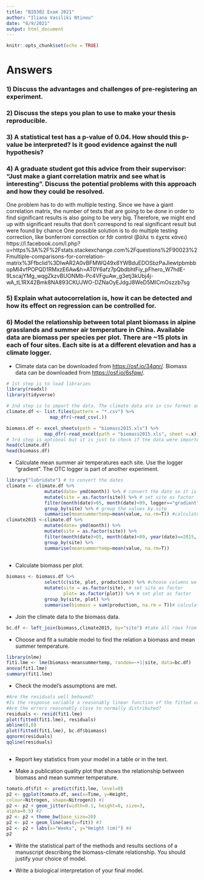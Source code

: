 ```yaml
---
title: "BIO302 Exam 2021"
author: "Iliana Vasiliki Ntinou"
date: "6/9/2021"
output: html_document
---
```


```r
knitr::opts_chunk$set(echo = TRUE)
```

# Answers

### 1) Discuss the advantages and challenges of pre-registering an experiment.

### 2) Discuss the steps you plan to use to make your thesis reproducible.

### 3) A statistical test has a p-value of 0.04. How should this p-value be interpreted? Is it good evidence against the null hypothesis?

### 4) A graduate student got this advice from their supervisor: "Just make a giant correlation matrix and see what is interesting". Discuss the potential problems with this approach and how they could be resolved.


One problem has to do with multiple testing. Since we have a giant correlation matrix, the number of tests that are going to be done in order to find significant results is also going to be very big. Therefore, we might end up with significant results that don't correspond to real significant result but were found by chance
One possible solution is to do multiple testing correction, like bonferroni correction or fdr control (βάλε τι έχετε κάνει)
https://l.facebook.com/l.php?u=https%3A%2F%2Fstats.stackexchange.com%2Fquestions%2F90023%2Fmultiple-comparisons-for-correlation-matrix%3Ffbclid%3DIwAR2A0vBFMWQ49x8YWBduEDOSbzPaJlewtpbmbbopMI4vfPOPQD1RMxzE6Aw&h=AT0Y6afz7pQbdbhtFiy_pFhero_W7hdE-9LscajYMg_wqgZkzvBUONMb-Pc4VFguAw_g3etj3kUbj4j-wA_tL1RX42Bmk8NA893CKUJWO-DZNaOyEJdgJ8WeD5MICmOszzb7sg

### 5) Explain what autocorrelation is, how it can be detected and how its effect on regression can be controlled for.

### 6) Model the relationship between total plant biomass in alpine grasslands and summer air temperature in China. Available data are biomass per species per plot. There are \~15 plots in each of four sites. Each site is at a different elevation and has a climate logger.

-   Climate data can be downloaded from <https://osf.io/34qnr/>. Biomass data can be downloaded from <https://osf.io/6sfqw/>.

```r
# 1st step is to load libraries
library(readxl) 
library(tidyverse)
```

```r
# 2nd step is to import the data. The climate data are in csv format and the biomass are in excel format. We must not forget to import all the excel sheets that include data.
climate.df <- list.files(pattern = "*.csv") %>% 
                map_dfr(~read_csv(.))

biomass.df <- excel_sheets(path = "biomass2015.xls") %>% 
              map_dfr(~read_excel(path = "biomass2015.xls", sheet =.x))
# 3rd step is optional but it is just to check if the data were imported correctly by looking at the first six rows of each dataframe
head(climate.df)
head(biomass.df)
```

-   Calculate mean summer air temperatures each site. Use the logger "gradient". The OTC logger is part of another experiment.

```r
library("lubridate") # to convert the dates
climate <- climate.df %>% 
              mutate(date= ymd(month)) %>% # convert the date so it is easier to choose the summer months
              mutate(site = as.factor(site)) %>% # set site as factor
              filter(month(date)>05, month(date)<09, logger=="gradient") %>% # we need to filter the data to include only summer months and logger to use only gradient
              group_by(site) %>% # group the values by site 
              summarise(meansummertemp=mean(value, na.rm=T)) #calculate the mean temperature
climate2015 <-climate.df %>% 
              mutate(date= ymd(month)) %>% 
              mutate(site = as.factor(site)) %>% 
              filter(month(date)>05, month(date)<09, year(date)==2015, logger=="gradient") %>% # we need to filter the data to include only summer months of 2015 
              group_by(site) %>% 
              summarise(meansummertemp=mean(value, na.rm=T))
            
```

-   Calculate biomass per plot.

```r
biomass <- biomass.df %>%
              select(c(site, plot, production)) %>% #choose columns we are interested in
              mutate(site = as.factor(site), # set site as factor
                     plot= as.factor(plot)) %>% # set plot as factor
              group_by(site, plot) %>% 
              summarise(biomass = sum(production, na.rm = T))# calculate total biomass per plot
```

-   Join the climate data to the biomass data.

```r
bc.df <- left_join(biomass,climate2015, by="site") #take all rows from biomass and matching rows from climate.
```

-   Choose and fit a suitable model to find the relation a biomass and mean summer temperature.

```r
library(nlme)
fit1.lme <- lme(biomass~meansummertemp, random=~+1|site, data=bc.df)
anova(fit1.lme)
summary(fit1.lme)

```

-   Check the model's assumptions are met.

```r
#Are the residuals well behaved?
#Is the response variable a reasonably linear function of the fitted values?
#Are the errors reasonably close to normally distributed?
residuals <- resid(fit1.lme)
plot(fitted(fit1.lme), residuals)
abline(0,0)
plot(fitted(fit1.lme), bc.df$biomass)
qqnorm(residuals)
qqline(residuals)



```

-   Report key statistics from your model in a table or in the text.

-   Make a publication quality plot that shows the relationship between biomass and mean summer temperature.

```r
tomato.df$fit <- predict(fit1.lme, level=0)
p2 <- ggplot(tomato.df, aes(x=Time, y=Height,
colour=Nitrogen, shape=Nitrogen)) #1
p2 <- p2 + geom_jitter(width=0.1, height=0, size=3,
alpha=0.5) #2
p2 <- p2 + theme_bw(base_size=20)
p2 <- p2 + geom_line(aes(y=fit)) #3
p2 <- p2 + labs(x="Weeks", y="Height (cm)") #4
p2
```

-   Write the statistical part of the methods and results sections of a manuscript describing the biomass-climate relationship. You should justify your choice of model.

-   Write a biological interpretation of your final model.
